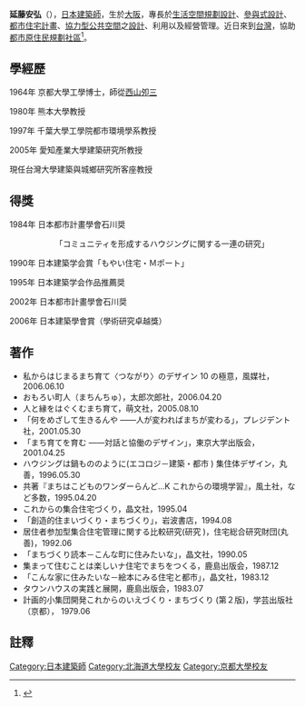 '''延藤安弘'''（{{bd|1940年|12月1日|2018年|2月8日|catIdx=Endou}}），[[日本|日本]][[建築師|建築師]]，生於[[大阪市|大阪]]，專長於[[生活空間規劃設計|生活空間規劃設計]]、[[參與式設計|參與式設計]]、[[都市住宅計畫|都市住宅計畫]]、[[協力型公共空間|協力型公共空間]]之[[設計|設計]]、利用以及經營管理。近日來到[[台灣|台灣]]，協助[[都市原住民|都市原住民]][[規劃社區|規劃社區]]<ref>{{cite news|author=周美惠|url=http://udn.com/NEWS/READING/REA8/4826454.shtml|title=協同式住宅 居民共同設計|date=2009-04-03|language=zh-tw|publisher=聯合報|accessdate=2009-11-05|archive-date=2009-04-05|archive-url=https://web.archive.org/web/20090405235918/http://udn.com/NEWS/READING/REA8/4826454.shtml}}{{cite news|author=張睿纖|coauthors=|title=協同住宅計畫 溪洲部落盼新家|url=http://192.192.149.151/view.phparticleid=10987&PHPSESSID=qgq8r87jvep98v7kqislri4mq2|work=世新大學小世界週報|date=2009-09-25|accessdate=2009-10-23}}{{dead link|date=2018年2月 |bot=InternetArchiveBot |fix-attempted=yes }}</ref>。

==學經歷==
1964年 京都大學工學博士，師從[[西山夘三|西山夘三]]

1980年 熊本大學教授

1997年 千葉大學工學院都市環境學系教授

2005年 愛知產業大學建築研究所教授

現任台灣大學建築與城鄉研究所客座教授

==得獎==
1984年 日本都市計畫學會石川奨

::「コミュニティを形成するハウジングに関する一連の研究」

1990年 日本建築学会賞「もやい住宅・Ｍポート」

1995年 日本建築学会作品推薦奨

2002年 日本都市計畫學會石川奨

2006年 日本建築學會賞（學術研究卓越獎）

==著作==
*私からはじまるまち育て〈つながり〉のデザイン 10 の極意，風媒社，2006.06.10
*おもろい町人（まちんちゅ），太郎次郎社，2006.04.20
*人と縁をはぐくむまち育て，萌文社，2005.08.10
*「何をめざして生きるんや ――人が変わればまちが変わる」，プレジデント社，2001.05.30
*「まち育てを育む ――対話と協働のデザイン」，東京大学出版会，2001.04.25
*ハウジングは鍋もののように(エコロジ－建築・都市 ) 集住体デザイン，丸善，1996.05.30
*共著『まちはこどものワンダーらんど…K これからの環境学習』，風土社，など多数，1995.04.20
*これからの集合住宅づくり，晶文社，1995.04
*「創造的住まいづくり・まちづくり」，岩波書店，1994.08
* 居住者参加型集合住宅管理に関する比較研究(研究 )，住宅総合研究財団(丸善)，1992.06
*「まちづくり読本－こんな町に住みたいな」，晶文社，1990.05
*集まって住むことは楽しいナ住宅でまちをつくる，鹿島出版会，1987.12
*「こんな家に住みたいな－絵本にみる住宅と都市」，晶文社，1983.12
*タウンハウスの実践と展開，鹿島出版会，1983.07
*計画的小集団開発これからのいえづくり・まちづくり (第２版)，学芸出版社（京都）， 1979.06

==註釋==
{{reflist}}
{{DEFAULTSORT:Endou}}
[[Category:日本建築師|Category:日本建築師]]
[[Category:北海道大學校友|Category:北海道大學校友]]
[[Category:京都大學校友|Category:京都大學校友]]